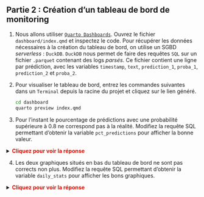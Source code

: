 :::{.callout-tip collapse="true" icon=false}
## Partie 2 : Création d'un tableau de bord de monitoring

:::::{.nonincremental}

1. Nous allons utiliser [`Quarto Dashboards`](https://quarto.org/docs/dashboards/). Ouvrez le fichier `dashboard/index.qmd` et inspectez le code. Pour récupérer les données nécessaires à la création du tableau de bord, on utilise un SGBD *serverless* : `DuckDB`. `DuckDB` nous permet de faire des requêtes `SQL` sur un fichier `.parquet` contenant des logs *parsés*. Ce fichier contient une ligne par prédiction, avec les variables `timestamp`, `text`, `prediction_1`, `proba_1`, `prediction_2` et `proba_2`.

2. Pour visualiser le tableau de bord, entrez les commandes suivantes dans un `Terminal` depuis la racine du projet et cliquez sur le lien généré.

    ```sh
    cd dashboard
    quarto preview index.qmd
    ```

3. Pour l'instant le pourcentage de prédictions avec une probabilité supérieure à 0.8 ne correspond pas à la réalité. Modifiez la requête SQL permettant d'obtenir la variable `pct_predictions` pour afficher la bonne valeur.

<details> 
<summary> 
    <font size=\"3\" color=\"darkgreen\"><b>Cliquez pour voir la réponse </b></font> 
</summary>

```python
pct_predictions = duckdb.sql(
    """
    SELECT 100 * COUNT(*) / COUNT(*)
    FROM data;
    """
).fetchall()[0][0]
```

</details>


4. Les deux graphiques situés en bas du tableau de bord ne sont pas corrects non plus. Modifiez la requête SQL permettant d'obtenir la variable `daily_stats` pour afficher les bons graphiques.

<details> 
<summary> 
    <font size=\"3\" color=\"darkgreen\"><b>Cliquez pour voir la réponse </b></font> 
</summary>

```python
daily_stats = duckdb.sql(
    """
    SELECT
        CAST(timestamp AS DATE) AS date,
        COUNT(*) AS n_liasses,
        (
            COUNT(
                CASE WHEN data.proba_1 > 0.8 THEN 1 END
            ) * 100.0 / COUNT(*)
        ) AS pct_high_proba
    FROM data
    GROUP BY CAST(timestamp AS DATE);
    """
).to_df()
```

5. Constatez les changements apportés au tableau de bord.

</details>

:::

:::
